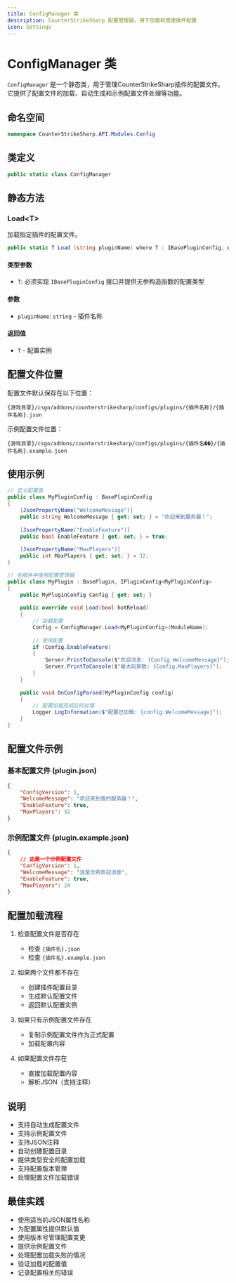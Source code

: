 ```yaml
---
title: ConfigManager 类
description: CounterStrikeSharp 配置管理器，用于加载和管理插件配置
icon: Settings
---
```


# ConfigManager 类

`ConfigManager` 是一个静态类，用于管理CounterStrikeSharp插件的配置文件。它提供了配置文件的加载、自动生成和示例配置文件处理等功能。

## 命名空间

```csharp
namespace CounterStrikeSharp.API.Modules.Config
```

## 类定义

```csharp
public static class ConfigManager
```

## 静态方法

### Load&lt;T&gt;

加载指定插件的配置文件。

```csharp
public static T Load (string pluginName) where T : IBasePluginConfig, new()
```

#### 类型参数

- `T`: 必须实现 `IBasePluginConfig` 接口并提供无参构造函数的配置类型

#### 参数

- `pluginName`: `string` - 插件名称

#### 返回值

- `T` - 配置实例

## 配置文件位置

配置文件默认保存在以下位置：
```
{游戏目录}/csgo/addons/counterstrikesharp/configs/plugins/{插件名称}/{插件名称}.json
```

示例配置文件位置：
```
{游戏目录}/csgo/addons/counterstrikesharp/configs/plugins/{插件名��}/{插件名称}.example.json
```

## 使用示例

```csharp
// 定义配置类
public class MyPluginConfig : BasePluginConfig
{
    [JsonPropertyName("WelcomeMessage")]
    public string WelcomeMessage { get; set; } = "欢迎来到服务器！";
    
    [JsonPropertyName("EnableFeature")]
    public bool EnableFeature { get; set; } = true;
    
    [JsonPropertyName("MaxPlayers")]
    public int MaxPlayers { get; set; } = 32;
}

// 在插件中使用配置管理器
public class MyPlugin : BasePlugin, IPluginConfig<MyPluginConfig>
{
    public MyPluginConfig Config { get; set; }
    
    public override void Load(bool hotReload)
    {
        // 加载配置
        Config = ConfigManager.Load<MyPluginConfig>(ModuleName);
        
        // 使用配置
        if (Config.EnableFeature)
        {
            Server.PrintToConsole($"欢迎消息: {Config.WelcomeMessage}");
            Server.PrintToConsole($"最大玩家数: {Config.MaxPlayers}");
        }
    }
    
    public void OnConfigParsed(MyPluginConfig config)
    {
        // 配置加载完成后的处理
        Logger.LogInformation($"配置已加载: {config.WelcomeMessage}");
    }
}
```

## 配置文件示例

### 基本配置文件 (plugin.json)

```json
{
    "ConfigVersion": 1,
    "WelcomeMessage": "欢迎来到我的服务器！",
    "EnableFeature": true,
    "MaxPlayers": 32
}
```

### 示例配置文件 (plugin.example.json)

```json
{
    // 这是一个示例配置文件
    "ConfigVersion": 1,
    "WelcomeMessage": "这是示例欢迎消息",
    "EnableFeature": true,
    "MaxPlayers": 24
}
```

## 配置加载流程

1. 检查配置文件是否存在
   - 检查 `{插件名}.json`
   - 检查 `{插件名}.example.json`

2. 如果两个文件都不存在
   - 创建插件配置目录
   - 生成默认配置文件
   - 返回默认配置实例

3. 如果只有示例配置文件存在
   - 复制示例配置文件作为正式配置
   - 加载配置内容

4. 如果配置文件存在
   - 直接加载配置内容
   - 解析JSON（支持注释）

## 说明

- 支持自动生成配置文件
- 支持示例配置文件
- 支持JSON注释
- 自动创建配置目录
- 提供类型安全的配置加载
- 支持配置版本管理
- 处理配置文件加载错误

## 最佳实践

- 使用适当的JSON属性名称
- 为配置属性提供默认值
- 使用版本号管理配置变更
- 提供示例配置文件
- 处理配置加载失败的情况
- 验证加载的配置值
- 记录配置相关的错误 
